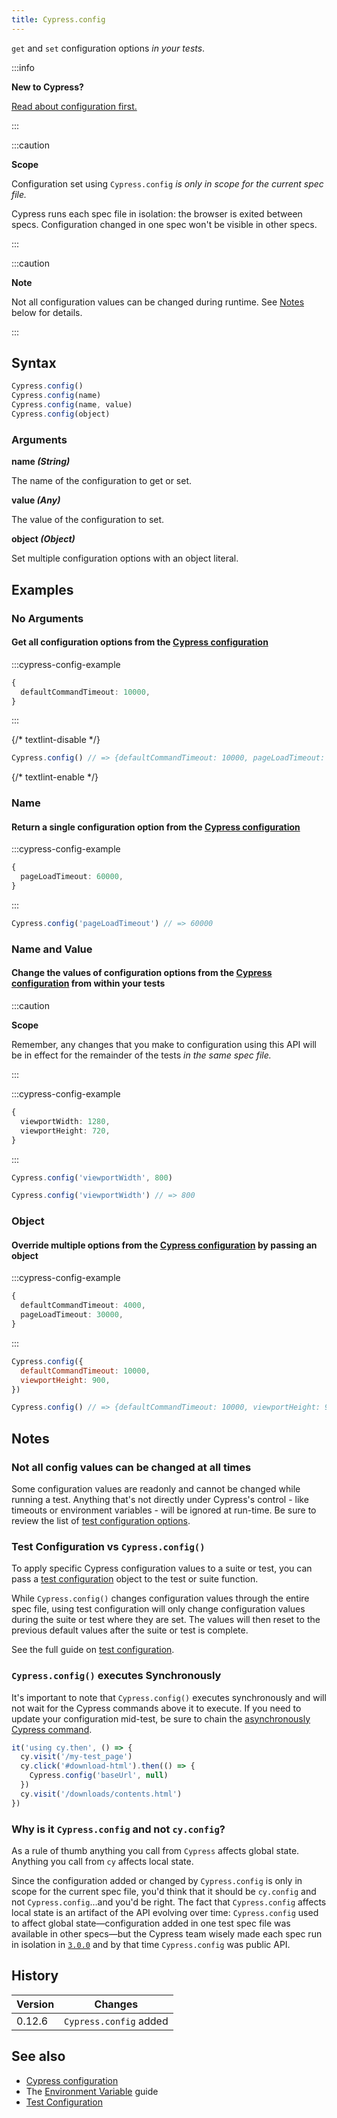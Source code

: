 ```yaml
---
title: Cypress.config
---
```


`get` and `set` configuration options _in your tests_.

:::info

<strong>New to Cypress?</strong>

[Read about configuration first.](/app/references/configuration)

:::

:::caution

<strong>Scope</strong>

Configuration set using `Cypress.config` _is only in scope for the current spec
file._

Cypress runs each spec file in isolation: the browser is exited between specs.
Configuration changed in one spec won't be visible in other specs.

:::

:::caution

<strong>Note</strong>

Not all configuration values can be changed during runtime. See [Notes](#Notes)
below for details.

:::

## Syntax

```javascript
Cypress.config()
Cypress.config(name)
Cypress.config(name, value)
Cypress.config(object)
```

### Arguments

<Icon name="angle-right" /> **name _(String)_**

The name of the configuration to get or set.

<Icon name="angle-right" /> **value _(Any)_**

The value of the configuration to set.

<Icon name="angle-right" /> **object _(Object)_**

Set multiple configuration options with an object literal.

## Examples

### No Arguments

#### Get all configuration options from the [Cypress configuration](/app/references/configuration)

:::cypress-config-example

```ts
{
  defaultCommandTimeout: 10000,
}
```

:::

{/* textlint-disable */}

```javascript
Cypress.config() // => {defaultCommandTimeout: 10000, pageLoadTimeout: 30000, ...}
```

{/* textlint-enable */}

### Name

#### Return a single configuration option from the [Cypress configuration](/app/references/configuration)

:::cypress-config-example

```ts
{
  pageLoadTimeout: 60000,
}
```

:::

```javascript
Cypress.config('pageLoadTimeout') // => 60000
```

### Name and Value

#### Change the values of configuration options from the [Cypress configuration](/app/references/configuration) from within your tests

:::caution

<strong>Scope</strong>

Remember, any changes that you make to configuration using this API will be in
effect for the remainder of the tests _in the same spec file._

:::

:::cypress-config-example

```ts
{
  viewportWidth: 1280,
  viewportHeight: 720,
}
```

:::

```javascript
Cypress.config('viewportWidth', 800)

Cypress.config('viewportWidth') // => 800
```

### Object

#### Override multiple options from the [Cypress configuration](/app/references/configuration) by passing an object

:::cypress-config-example

```ts
{
  defaultCommandTimeout: 4000,
  pageLoadTimeout: 30000,
}
```

:::

```javascript
Cypress.config({
  defaultCommandTimeout: 10000,
  viewportHeight: 900,
})

Cypress.config() // => {defaultCommandTimeout: 10000, viewportHeight: 900, ...}
```

## Notes

### Not all config values can be changed at all times

Some configuration values are readonly and cannot be changed while running a
test. Anything that's not directly under Cypress's control - like timeouts or
environment variables - will be ignored at run-time. Be sure to review the list
of
[test configuration options](/app/references/configuration#Test-Configuration).

### Test Configuration vs `Cypress.config()`

To apply specific Cypress configuration values to a suite or test, you can pass
a [test configuration](/app/references/configuration#Test-Configuration)
object to the test or suite function.

While `Cypress.config()` changes configuration values through the entire spec
file, using test configuration will only change configuration values during the
suite or test where they are set. The values will then reset to the previous
default values after the suite or test is complete.

See the full guide on
[test configuration](/app/references/configuration#Test-Configuration).

### `Cypress.config()` executes Synchronously

It's important to note that `Cypress.config()` executes synchronously and will
not wait for the Cypress commands above it to execute. If you need to update
your configuration mid-test, be sure to chain the
[asynchronously Cypress command](/app/core-concepts/introduction-to-cypress#Commands-Are-Asynchronous).

```javascript
it('using cy.then', () => {
  cy.visit('/my-test_page')
  cy.click('#download-html').then(() => {
    Cypress.config('baseUrl', null)
  })
  cy.visit('/downloads/contents.html')
})
```

### Why is it `Cypress.config` and not `cy.config`?

As a rule of thumb anything you call from `Cypress` affects global state.
Anything you call from `cy` affects local state.

Since the configuration added or changed by `Cypress.config` is only in scope
for the current spec file, you'd think that it should be `cy.config` and not
`Cypress.config`&hellip;and you'd be right. The fact that `Cypress.config`
affects local state is an artifact of the API evolving over time:
`Cypress.config` used to affect global state&mdash;configuration added in one
test spec file was available in other specs&mdash;but the Cypress team wisely
made each spec run in isolation in [`3.0.0`](/app/references/changelog#3-0-0)
and by that time `Cypress.config` was public API.

## History

| Version | Changes                |
| ------- | ---------------------- |
| 0.12.6  | `Cypress.config` added |

## See also

- [Cypress configuration](/app/references/configuration)
- The [Environment Variable](/app/guide/environment-variables) guide
- [Test Configuration](/app/references/configuration#Test-Configuration)
